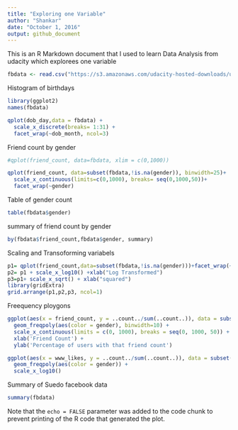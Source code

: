 ```yaml
---
title: "Exploring one Variable"
author: "Shankar"
date: "October 1, 2016"
output: github_document
---
```


This is an R Markdown document that I used to learn Data Analysis from udacity which explorees one variable


```r
fbdata <- read.csv("https://s3.amazonaws.com/udacity-hosted-downloads/ud651/pseudo_facebook.tsv", sep = '\t')

```

Histogram of birthdays
```r
library(ggplot2)
names(fbdata)

qplot(dob_day,data = fbdata) +
  scale_x_discrete(breaks= 1:31) +
  facet_wrap(~dob_month, ncol=3)
```


Friend count by gender
```r
#qplot(friend_count, data=fbdata, xlim = c(0,1000))

qplot(friend_count, data=subset(fbdata,!is.na(gender)), binwidth=25)+
  scale_x_continuous(limits=c(0,1000), breaks= seq(0,1000,50))+
  facet_wrap(~gender)
```
Table of gender count

```r
table(fbdata$gender)
```
summary of friend count by gender
```r
by(fbdata$friend_count,fbdata$gender, summary)

```

Scaling and Transoforming variabels
```r
p1= qplot(friend_count,data=subset(fbdata,!is.na(gender)))+facet_wrap(~gender)
p2= p1 + scale_x_log10() +xlab("Log Transformed")
p3=p1+ scale_x_sqrt() + xlab("squared")
library(gridExtra)
grid.arrange(p1,p2,p3, ncol=1)
```
Freequency ploygons

```r
ggplot(aes(x = friend_count, y = ..count../sum(..count..)), data = subset(fbdata, !is.na(gender))) + 
  geom_freqpoly(aes(color = gender), binwidth=10) + 
  scale_x_continuous(limits = c(0, 1000), breaks = seq(0, 1000, 50)) + 
  xlab('Friend Count') + 
  ylab('Percentage of users with that friend count')

```


```r
ggplot(aes(x = www_likes, y = ..count../sum(..count..)), data = subset(fbdata, !is.na(gender))) + 
  geom_freqpoly(aes(color = gender)) + 
  scale_x_log10()


```


Summary of Suedo facebook data

```r
summary(fbdata)
```

Note that the `echo = FALSE` parameter was added to the code chunk to prevent printing of the R code that generated the plot.
